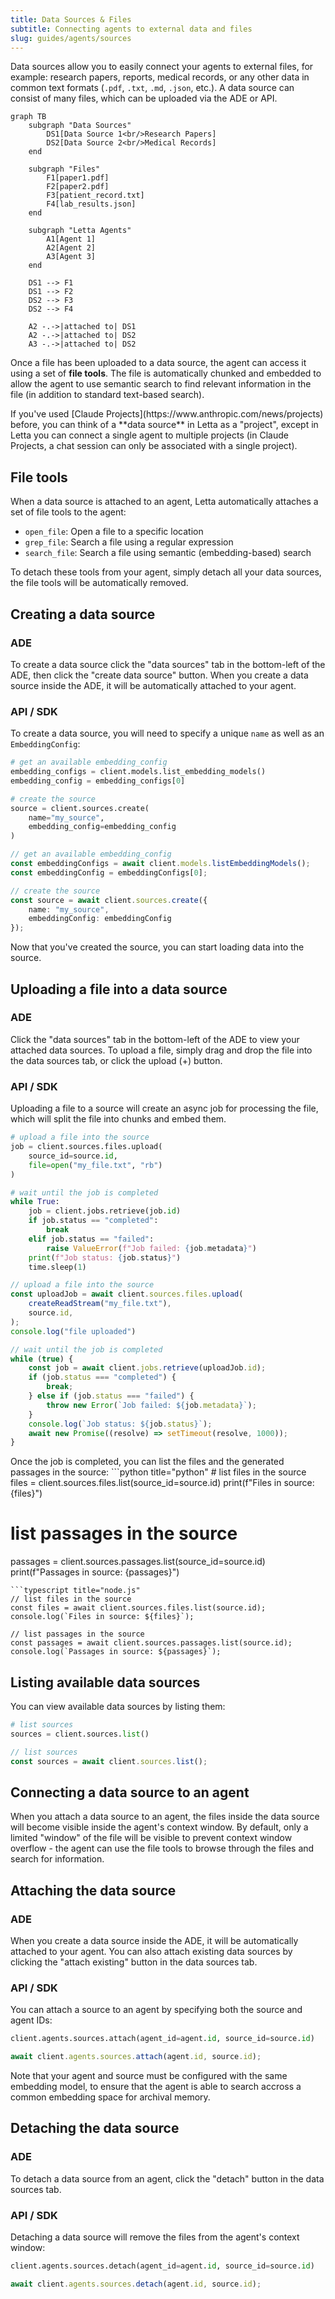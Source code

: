 ```yaml
---
title: Data Sources & Files
subtitle: Connecting agents to external data and files
slug: guides/agents/sources
---
```


Data sources allow you to easily connect your agents to external files, for example: research papers, reports, medical records, or any other data in common text formats (`.pdf`, `.txt`, `.md`, `.json`, etc.).
A data source can consist of many files, which can be uploaded via the ADE or API.

```mermaid
graph TB
    subgraph "Data Sources"
        DS1[Data Source 1<br/>Research Papers]
        DS2[Data Source 2<br/>Medical Records]
    end

    subgraph "Files"
        F1[paper1.pdf]
        F2[paper2.pdf]
        F3[patient_record.txt]
        F4[lab_results.json]
    end

    subgraph "Letta Agents"
        A1[Agent 1]
        A2[Agent 2]
        A3[Agent 3]
    end

    DS1 --> F1
    DS1 --> F2
    DS2 --> F3
    DS2 --> F4

    A2 -.->|attached to| DS1
    A2 -.->|attached to| DS2
    A3 -.->|attached to| DS2
```

Once a file has been uploaded to a data source, the agent can access it using a set of **file tools**.
The file is automatically chunked and embedded to allow the agent to use semantic search to find relevant information in the file (in addition to standard text-based search).

<Tip>
If you've used [Claude Projects](https://www.anthropic.com/news/projects) before, you can think of a **data source** in Letta as a "project", except in Letta you can connect a single agent to multiple projects (in Claude Projects, a chat session can only be associated with a single project).
</Tip>

## File tools

When a data source is attached to an agent, Letta automatically attaches a set of file tools to the agent:
* `open_file`: Open a file to a specific location
* `grep_file`: Search a file using a regular expression
* `search_file`: Search a file using semantic (embedding-based) search

To detach these tools from your agent, simply detach all your data sources, the file tools will be automatically removed.

## Creating a data source

### ADE

To create a data source click the "data sources" tab in the bottom-left of the ADE, then click the "create data source" button. When you create a data source inside the ADE, it will be automatically attached to your agent.

### API / SDK

To create a data source, you will need to specify a unique `name` as well as an `EmbeddingConfig`:
<CodeGroup>
```python title="python"
# get an available embedding_config
embedding_configs = client.models.list_embedding_models()
embedding_config = embedding_configs[0]

# create the source
source = client.sources.create(
    name="my_source",
    embedding_config=embedding_config
)
```
```typescript title="node.js"
// get an available embedding_config
const embeddingConfigs = await client.models.listEmbeddingModels();
const embeddingConfig = embeddingConfigs[0];

// create the source
const source = await client.sources.create({
    name: "my_source",
    embeddingConfig: embeddingConfig
});
```
</CodeGroup>
Now that you've created the source, you can start loading data into the source.

## Uploading a file into a data source

### ADE

Click the "data sources" tab in the bottom-left of the ADE to view your attached data sources.
To upload a file, simply drag and drop the file into the data sources tab, or click the upload (+) button.

### API / SDK

Uploading a file to a source will create an async job for processing the file, which will split the file into chunks and embed them.
<CodeGroup>
```python title="python"
# upload a file into the source
job = client.sources.files.upload(
    source_id=source.id,
    file=open("my_file.txt", "rb")
)

# wait until the job is completed
while True:
    job = client.jobs.retrieve(job.id)
    if job.status == "completed":
        break
    elif job.status == "failed":
        raise ValueError(f"Job failed: {job.metadata}")
    print(f"Job status: {job.status}")
    time.sleep(1)
```
```typescript title="node.js"
// upload a file into the source
const uploadJob = await client.sources.files.upload(
    createReadStream("my_file.txt"),
    source.id,
);
console.log("file uploaded")

// wait until the job is completed
while (true) {
    const job = await client.jobs.retrieve(uploadJob.id);
    if (job.status === "completed") {
        break;
    } else if (job.status === "failed") {
        throw new Error(`Job failed: ${job.metadata}`);
    }
    console.log(`Job status: ${job.status}`);
    await new Promise((resolve) => setTimeout(resolve, 1000));
}
```
</CodeGroup>
Once the job is completed, you can list the files and the generated passages in the source:
<CodeGroup>
```python title="python"
# list files in the source
files = client.sources.files.list(source_id=source.id)
print(f"Files in source: {files}")

# list passages in the source
passages = client.sources.passages.list(source_id=source.id)
print(f"Passages in source: {passages}")
```
```typescript title="node.js"
// list files in the source
const files = await client.sources.files.list(source.id);
console.log(`Files in source: ${files}`);

// list passages in the source
const passages = await client.sources.passages.list(source.id);
console.log(`Passages in source: ${passages}`);
```
</CodeGroup>

## Listing available data sources
You can view available data sources by listing them:
<CodeGroup>
```python title="python"
# list sources
sources = client.sources.list()
```
```typescript title="node.js"
// list sources
const sources = await client.sources.list();
```
</CodeGroup>

## Connecting a data source to an agent

When you attach a data source to an agent, the files inside the data source will become visible inside the agent's context window.
By default, only a limited "window" of the file will be visible to prevent context window overflow - the agent can use the file tools to browse through the files and search for information.

## Attaching the data source

### ADE

When you create a data source inside the ADE, it will be automatically attached to your agent.
You can also attach existing data sources by clicking the "attach existing" button in the data sources tab.

### API / SDK

You can attach a source to an agent by specifying both the source and agent IDs:
<CodeGroup>
```python title="python"
client.agents.sources.attach(agent_id=agent.id, source_id=source.id)
```
```typescript title="node.js"
await client.agents.sources.attach(agent.id, source.id);
```
</CodeGroup>
Note that your agent and source must be configured with the same embedding model, to ensure that the agent is able to search accross a common embedding space for archival memory.

## Detaching the data source

### ADE

To detach a data source from an agent, click the "detach" button in the data sources tab.

### API / SDK

Detaching a data source will remove the files from the agent's context window:
<CodeGroup>
```python title="python"
client.agents.sources.detach(agent_id=agent.id, source_id=source.id)
```
```typescript title="node.js"
await client.agents.sources.detach(agent.id, source.id);
```
</CodeGroup>

